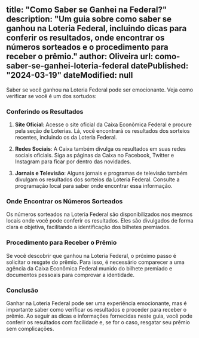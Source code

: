 title: "Como Saber se Ganhei na Federal?"
description: "Um guia sobre como saber se ganhou na Loteria Federal, incluindo dicas para conferir os resultados, onde encontrar os números sorteados e o procedimento para receber o prêmio."
author: Oliveira
url: como-saber-se-ganhei-loteria-federal
datePublished: "2024-03-19"
dateModified: null
---

Saber se você ganhou na Loteria Federal pode ser emocionante. Veja como verificar se você é um dos sortudos:

### Conferindo os Resultados

1. **Site Oficial**: Acesse o site oficial da Caixa Econômica Federal e procure pela seção de Loterias. Lá, você encontrará os resultados dos sorteios recentes, incluindo os da Loteria Federal.

2. **Redes Sociais**: A Caixa também divulga os resultados em suas redes sociais oficiais. Siga as páginas da Caixa no Facebook, Twitter e Instagram para ficar por dentro das novidades.

3. **Jornais e Televisão**: Alguns jornais e programas de televisão também divulgam os resultados dos sorteios da Loteria Federal. Consulte a programação local para saber onde encontrar essa informação.

### Onde Encontrar os Números Sorteados

Os números sorteados na Loteria Federal são disponibilizados nos mesmos locais onde você pode conferir os resultados. Eles são divulgados de forma clara e objetiva, facilitando a identificação dos bilhetes premiados.

### Procedimento para Receber o Prêmio

Se você descobrir que ganhou na Loteria Federal, o próximo passo é solicitar o resgate do prêmio. Para isso, é necessário comparecer a uma agência da Caixa Econômica Federal munido do bilhete premiado e documentos pessoais para comprovar a identidade.

### Conclusão

Ganhar na Loteria Federal pode ser uma experiência emocionante, mas é importante saber como verificar os resultados e proceder para receber o prêmio. Ao seguir as dicas e informações fornecidas neste guia, você pode conferir os resultados com facilidade e, se for o caso, resgatar seu prêmio sem complicações.
